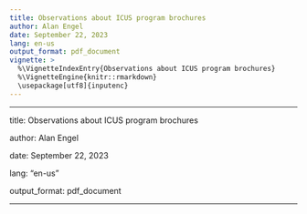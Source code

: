 ---
title: Observations about ICUS program brochures
author: Alan Engel
date: September 22, 2023
lang: en-us
output_format: pdf_document
vignette: >
  %\VignetteIndexEntry{Observations about ICUS program brochures}
  %\VignetteEngine{knitr::rmarkdown}
  \usepackage[utf8]{inputenc}
---

---
title: Observations about ICUS program brochures
author: Alan Engel
date: September 22, 2023
lang: "en-us"
output_format: pdf_document
---
